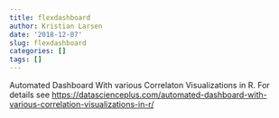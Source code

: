 ```yaml
---
title: flexdashboard
author: Kristian Larsen
date: '2018-12-07'
slug: flexdashboard
categories: []
tags: []
---
```


Automated Dashboard With various Correlaton Visualizations in R.
For details see <https://datascienceplus.com/automated-dashboard-with-various-correlation-visualizations-in-r/>